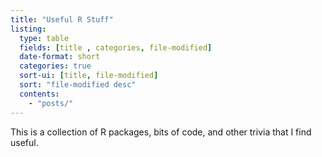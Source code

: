 ```yaml
---
title: "Useful R Stuff"
listing:
  type: table
  fields: [title , categories, file-modified]
  date-format: short
  categories: true
  sort-ui: [title, file-modified]
  sort: "file-modified desc"
  contents:
    - "posts/"
---
```

<!-- This style block and the following script blocks are all because the `categories` column defaults to not having spaces after commas -->
<style>
table.quarto-listing-table * td:first-child {
  width: 55%;
}
table.quarto-listing-table * td:nth-child(2) {
  width: 35%;
}
table.quarto-listing-table * td:nth-child(2) {
  width: 10%;
}
</style>

<script src="/jquery-3.7.0.min.js"></script>
<script type="text/javascript">
$(document).ready(function() {
  $tds = $(".listing-categories");
  
  $tds.each(function () {
    this.innerHTML = this.innerHTML.replace(",", ", ");
    $(this).parent().css("width", "30%");
  });
  
});
</script>

This is a collection of R packages, bits of code, and other trivia that I find useful.

<br>